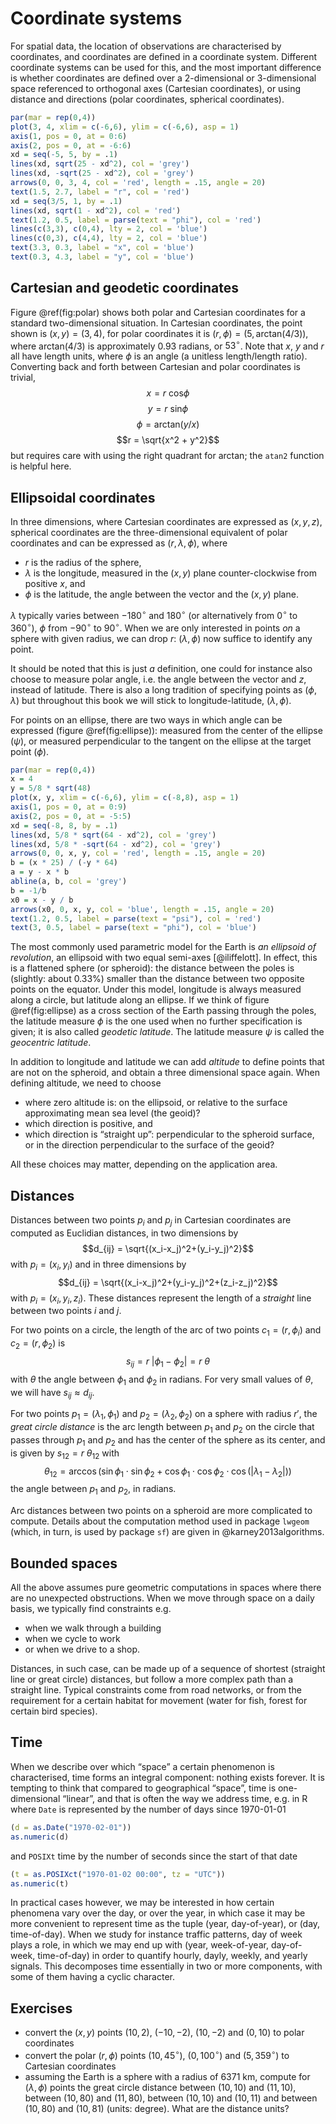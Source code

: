 # Coordinate systems {#cs}

For spatial data, the location of observations are characterised by
coordinates, and coordinates are defined in a coordinate system.
Different coordinate systems can be used for this, and the most
important difference is whether coordinates are defined over a
2-dimensional or 3-dimensional space referenced to orthogonal axes
(Cartesian coordinates), or using distance and directions (polar
coordinates, spherical coordinates).

```r
par(mar = rep(0,4))
plot(3, 4, xlim = c(-6,6), ylim = c(-6,6), asp = 1)
axis(1, pos = 0, at = 0:6)
axis(2, pos = 0, at = -6:6)
xd = seq(-5, 5, by = .1)
lines(xd, sqrt(25 - xd^2), col = 'grey')
lines(xd, -sqrt(25 - xd^2), col = 'grey')
arrows(0, 0, 3, 4, col = 'red', length = .15, angle = 20)
text(1.5, 2.7, label = "r", col = 'red')
xd = seq(3/5, 1, by = .1)
lines(xd, sqrt(1 - xd^2), col = 'red')
text(1.2, 0.5, label = parse(text = "phi"), col = 'red')
lines(c(3,3), c(0,4), lty = 2, col = 'blue')
lines(c(0,3), c(4,4), lty = 2, col = 'blue')
text(3.3, 0.3, label = "x", col = 'blue')
text(0.3, 4.3, label = "y", col = 'blue')
```

## Cartesian and geodetic coordinates
Figure \@ref(fig:polar) shows both polar and Cartesian coordinates
for a standard two-dimensional situation. In Cartesian coordinates,
the point shown is $(x,y) = (3,4)$, for polar coordinates it is
$(r,\phi) = (5, \mbox{arctan}(4/3))$, where $\mbox{arctan}(4/3)$ is
approximately $0.93$ radians, or $53^{\circ}$. Note that $x$, $y$
and $r$ all have length units, where $\phi$ is an angle (a unitless
length/length ratio). Converting back and forth between Cartesian
and polar coordinates is trivial, 
$$x = r~\mbox{cos} \phi$$
$$y = r~\mbox{sin} \phi$$
$$\phi = \mbox{arctan}(y/x)$$
$$r = \sqrt{x^2 + y^2}$$
but requires care with using the right quadrant for $\mbox{arctan}$;
the `atan2` function is helpful here.

## Ellipsoidal coordinates

In three dimensions, where Cartesian coordinates are expressed as
$(x,y,z)$, spherical coordinates are the three-dimensional equivalent
of polar coordinates and can be expressed as $(r,\lambda,\phi)$, where

* $r$ is the radius of the sphere,
* $\lambda$ is the longitude, measured in the $(x,y)$ plane counter-clockwise from positive $x$, and
* $\phi$ is the latitude, the angle between the vector and the $(x,y)$ plane.

$\lambda$ typically varies between $-180^{\circ}$ and $180^{\circ}$
(or alternatively from $0^{\circ}$ to $360^{\circ}$), $\phi$ from
$-90^{\circ}$ to $90^{\circ}$.  When we are only interested in points
_on_ a sphere with given radius, we can drop $r$: $(\lambda,\phi)$
now suffice to identify any point.

It should be noted that this is just _a_ definition, one could for
instance also choose to measure polar angle, i.e. the angle between
the vector and $z$, instead of latitude. There is also a long
tradition of specifying points as $(\phi,\lambda)$ but throughout
this book we will stick to longitude-latitude, $(\lambda,\phi)$.

For points on an ellipse, there are two ways in which angle can be
expressed (figure \@ref(fig:ellipse)): measured from the center of
the ellipse ($\psi$), or measured perpendicular to the tangent on
the ellipse at the target point ($\phi$).

```r
par(mar = rep(0,4))
x = 4
y = 5/8 * sqrt(48)
plot(x, y, xlim = c(-6,6), ylim = c(-8,8), asp = 1)
axis(1, pos = 0, at = 0:9)
axis(2, pos = 0, at = -5:5)
xd = seq(-8, 8, by = .1)
lines(xd, 5/8 * sqrt(64 - xd^2), col = 'grey')
lines(xd, 5/8 * -sqrt(64 - xd^2), col = 'grey')
arrows(0, 0, x, y, col = 'red', length = .15, angle = 20)
b = (x * 25) / (-y * 64)
a = y - x * b
abline(a, b, col = 'grey')
b = -1/b
x0 = x - y / b
arrows(x0, 0, x, y, col = 'blue', length = .15, angle = 20)
text(1.2, 0.5, label = parse(text = "psi"), col = 'red')
text(3, 0.5, label = parse(text = "phi"), col = 'blue')
```

The most commonly used parametric model for the Earth is _an
ellipsoid of revolution_, an ellipsoid with two equal semi-axes
[@iliffelott]. In effect, this is a flattened sphere (or spheroid):
the distance between the poles is (slightly: about 0.33%) smaller
than the distance between two opposite points on the equator. Under
this model, longitude is always measured along a circle, but latitude
along an ellipse. If we think of figure \@ref(fig:ellipse) as a
cross section of the Earth passing through the poles, the latitude
measure $\phi$ is the one used when no further specification is
given; it is also called _geodetic latitude_. The latitude measure
$\psi$ is called the _geocentric latitude_.

In addition to longitude and latitude we can add _altitude_ to define
points that are not on the spheroid, and obtain a three dimensional
space again. When defining altitude, we need to choose 

* where zero altitude is: on the ellipsoid, or relative to the surface approximating mean sea level (the geoid)?
* which direction is positive, and 
* which direction is "straight up": perpendicular to the spheroid surface,
or in the direction perpendicular to the surface of the geoid?

All these choices may matter, depending on the application area.

## Distances

Distances between two points $p_i$ and $p_j$ in Cartesian coordinates are computed
as Euclidian distances, in two dimensions by
$$d_{ij} = \sqrt{(x_i-x_j)^2+(y_i-y_j)^2}$$
with $p_i = (x_i,y_i)$
and in three dimensions by
$$d_{ij} = \sqrt{(x_i-x_j)^2+(y_i-y_j)^2+(z_i-z_j)^2}$$
with $p_i = (x_i,y_i,z_i).$
These distances represent the length of a _straight_ line between
two points $i$ and $j$.

For two points on a circle, the length of the arc of two points $c_1 = (r,{\phi}_i)$ and
$c_2 = (r, \phi_2)$ is
$$s_{ij}=r~|\phi_1-\phi_2| = r ~\theta$$
with $\theta$ the angle between $\phi_1$ and $\phi_2$ in radians.
For very small values of $\theta$, we will have $s_{ij} \approx d_{ij}$.

For two points $p_1 = (\lambda_1,\phi_1)$ and $p_2 =
(\lambda_2,\phi_2)$ on a sphere with radius $r'$, the _great circle
distance_ is the arc length between $p_1$ and $p_2$ on the circle
that passes through $p_1$ and $p_2$ and has the center of the sphere as its center, and
is given by $s_{12} = r ~ \theta_{12}$ with
$$\theta_{12} = \arccos(\sin \phi_1 \cdot \sin \phi_2 + \cos \phi_1 \cdot \cos \phi_2 \cdot \cos(|\lambda_1-\lambda_2|))$$
the angle between $p_1$ and $p_2$, in radians.

Arc distances between two points on a spheroid are more complicated
to compute.  Details about the computation method used in package
`lwgeom` (which, in turn, is used by package `sf`) are given in
@karney2013algorithms.

## Bounded spaces

All the above assumes pure geometric computations in spaces where
there are no unexpected obstructions. When we move through space
on a daily basis, we typically find constraints e.g.

* when we walk through a building
* when we cycle to work
* or when we drive to a shop.

Distances, in such case, can be made up of a sequence of shortest
(straight line or great circle) distances, but follow a more
complex path than a straight line. Typical constraints come from
road networks, or from the requirement for a certain habitat for
movement (water for fish, forest for certain bird species).

## Time

When we describe over which "space" a certain phenomenon is
characterised, time forms an integral component: nothing exists
forever. It is tempting to think that compared to geographical
"space", time is one-dimensional "linear", and that is often the way we address
time, e.g. in R where `Date` is represented by the number of days
since 1970-01-01
```r
(d = as.Date("1970-02-01"))
as.numeric(d)
```
and `POSIXt` time by the number of seconds since the start of that date
```r
(t = as.POSIXct("1970-01-02 00:00", tz = "UTC"))
as.numeric(t)
```
In practical cases however, we may be interested in how certain
phenomena vary over the day, or over the year, in which case it may
be more convenient to represent time as the tuple (year, day-of-year),
or (day, time-of-day). When we study for instance traffic patterns,
day of week plays a role, in which we may end up with (year,
week-of-year, day-of-week, time-of-day) in order to quantify hourly,
dayly, weekly, and yearly signals. This decomposes time essentially in two
or more components, with some of them having a cyclic character.

## Exercises

* convert the $(x,y)$ points $(10,2)$, $(-10,-2)$, $(10,-2)$ and $(0,10)$ to polar coordinates
* convert the polar $(r,\phi)$ points $(10,45^{\circ})$, $(0,100^{\circ})$ and $(5,359^{\circ})$ to Cartesian coordinates
* assuming the Earth is a sphere with a radius of 6371 km, compute for $(\lambda,\phi)$ points the great circle distance between $(10,10)$ and $(11,10)$, between $(10,80)$ and $(11,80)$, between $(10,10)$ and $(10,11)$ and between $(10,80)$ and $(10,81)$ (units: degree). What are the distance units?
